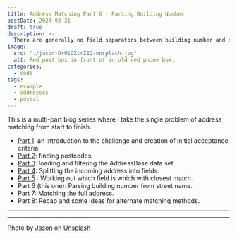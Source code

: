 ```yaml
---
title: Address Matching Part 6 - Parsing Building Number
postDate: 2024-08-21
draft: true
description: >-
  There are generally no field separators between building number and street so how can they be split?
image:
  src: "./jason-DrUiOZtrZEQ-unsplash.jpg"
  alt: Red post box in front of an old red phone box.
categories:
  - code
tags:
  - example
  - addresses
  - postal
---
```

This is a multi-part blog series where I take the single problem of address matching from start to finish.

- [Part 1](./address-matching-1-scope): an introduction to the challenge and creation of initial acceptance criteria.
- [Part 2](./address-matching-2-postcodes): finding postcodes.
- [Part 3](./address-matching-3-filter): loading and filtering the AddressBase data set.
- [Part 4](./address-matching-4-field-splitting): Splitting the incoming address into fields.
- [Part 5](./address-matching-5-closest-match) : Working out which field is which with closest match.
- Part 6 (this one): Parsing building number from street name.
- Part 7: Matching the full address.
- Part 8: Recap and some ideas for alternate matching methods.

---

---
Photo by [Jason](https://unsplash.com/@levelupfilming) on [Unsplash](https://unsplash.com/photos/a-red-telephone-booth-sitting-on-the-side-of-a-road-DrUiOZtrZEQ)
  